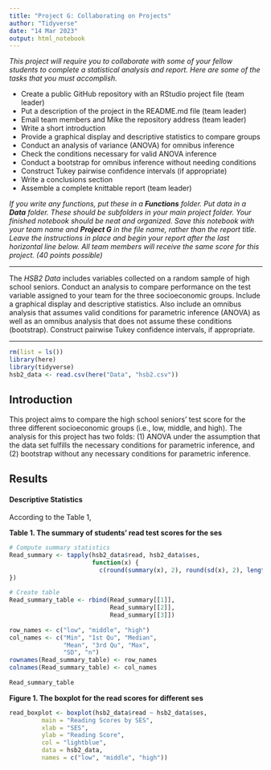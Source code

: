 ```yaml
--- 
title: "Project G: Collaborating on Projects" 
author: "Tidyverse" 
date: "14 Mar 2023" 
output: html_notebook 
--- 
```

 
*This project will require you to collaborate with some of your fellow students to complete a statistical analysis and report. Here are some of the tasks that you must accomplish.* 
 
- Create a public GitHub repository with an RStudio project file (team leader) 
- Put a description of the project in the README.md file (team leader) 
- Email team members and Mike the repository address (team leader) 
- Write a short introduction 
- Provide a graphical display and descriptive statistics to compare groups 
- Conduct an analysis of variance (ANOVA) for omnibus inference 
- Check the conditions necessary for valid ANOVA inference 
- Conduct a bootstrap for omnibus inference without needing conditions 
- Construct Tukey pairwise confidence intervals (if appropriate) 
- Write a conclusions section 
- Assemble a complete knittable report (team leader) 
 
*If you write any functions, put these in a **Functions** folder. Put data in a **Data** folder. These should be subfolders in your main project folder. Your finished notebook should be neat and organized. Save this notebook with your team name and **Project G** in the file name, rather than the report title. Leave the instructions in place and begin your report after the last horizontal line below. All team members will receive the same score for this project. (40 points possible)* 
 
*** 
 
The *HSB2 Data* includes variables collected on a random sample of high school seniors. Conduct an analysis to compare performance on the test variable assigned to your team for the three socioeconomic groups. Include a graphical display and descriptive statistics. Also include an omnibus analysis that assumes valid conditions for parametric inference (ANOVA) as well as an omnibus analysis that does not assume these conditions (bootstrap). Construct pairwise Tukey confidence intervals, if appropriate. 
 
*** 
 
```r
rm(list = ls()) 
library(here) 
library(tidyverse) 
hsb2_data <- read.csv(here("Data", "hsb2.csv")) 
``` 
 
## Introduction 
 
This project aims to compare the high school seniors' test score for the three different socioeconomic groups (i.e., low, middle, and high). The analysis for this project has two folds: (1) ANOVA under the assumption that the data set fulfills the necessary conditions for parametric inference, and (2) bootstrap without any necessary conditions for parametric inference. 
 
## Results 
 
#### Descriptive Statistics 
 
According to the Table 1,  
 
__Table 1. The summary of students' read test scores for the ses__ 
```r
# Compute summary statistics 
Read_summary <- tapply(hsb2_data$read, hsb2_data$ses, 
                       function(x) { 
                         c(round(summary(x), 2), round(sd(x), 2), length(x)) 
}) 
 
# Create table 
Read_summary_table <- rbind(Read_summary[[1]],  
                            Read_summary[[2]],  
                            Read_summary[[3]]) 
 
row_names <- c("low", "middle", "high") 
col_names <- c("Min", "1st Qu", "Median",  
               "Mean", "3rd Qu", "Max",  
               "SD", "n") 
rownames(Read_summary_table) <- row_names 
colnames(Read_summary_table) <- col_names 
 
Read_summary_table 
``` 
__Figure 1. The boxplot for the read scores for different ses__ 
```r
read_boxplot <- boxplot(hsb2_data$read ~ hsb2_data$ses, 
         main = "Reading Scores by SES", 
         xlab = "SES", 
         ylab = "Reading Score", 
         col = "lightblue", 
         data = hsb2_data, 
         names = c("low", "middle", "high")) 
```